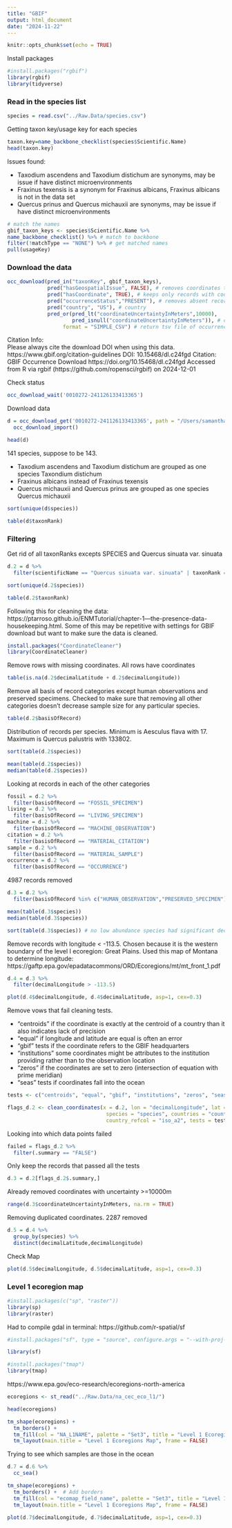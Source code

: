 ```yaml
---
title: "GBIF"
output: html_document
date: "2024-11-22"
---
```


```r
knitr::opts_chunk$set(echo = TRUE)
```

Install packages

```r
#install.packages("rgbif")
library(rgbif)
library(tidyverse)
```

### Read in the species list

```r
species = read.csv("../Raw.Data/species.csv")
```

Getting taxon key/usage key for each species

```r
taxon.key=name_backbone_checklist(species$Scientific.Name)
head(taxon.key)
```

Issues found: 

* Taxodium ascendens and Taxodium distichum are synonyms, may be issue if have distinct microenvironments
* Fraxinus texensis is a synonym for Fraxinus albicans, Fraxinus albicans is not in the data set
* Quercus prinus and Quercus michauxii are synonyms, may be issue if have distinct microenvironments

```r
# match the names 
gbif_taxon_keys <- species$Scientific.Name %>% 
name_backbone_checklist() %>% # match to backbone 
filter(!matchType == "NONE") %>% # get matched names
pull(usageKey) 
```

### Download the data

```r
occ_download(pred_in("taxonKey", gbif_taxon_keys),
             pred("hasGeospatialIssue", FALSE), # removes coordinates that are (0,0)
             pred("hasCoordinate", TRUE), # keeps only records with coordinates
             pred("occurrenceStatus","PRESENT"), # removes absent record
             pred("country", "US"), # country 
             pred_or(pred_lt("coordinateUncertaintyInMeters",10000),
                     pred_isnull("coordinateUncertaintyInMeters")), # coordinate Uncertainty is less than 10000 m or left blank
                  format = "SIMPLE_CSV") # return tsv file of occurrences
```

Citation Info:  
  Please always cite the download DOI when using this data.
  https://www.gbif.org/citation-guidelines
  DOI: 10.15468/dl.c24fgd
  Citation:
  GBIF Occurrence Download https://doi.org/10.15468/dl.c24fgd Accessed from R via rgbif (https://github.com/ropensci/rgbif) on 2024-12-01

Check status

```r
occ_download_wait('0010272-241126133413365')
```

Download data

```r
d = occ_download_get('0010272-241126133413365', path = "/Users/samanthaworthy/Documents/GitHub/Habitat_Geographic_Ranges/Raw.Data") %>%
  occ_download_import()
```

```r
head(d)
```

141 species, suppose to be 143. 

* Taxodium ascendens and Taxodium distichum are grouped as one species Taxondium distichum
* Fraxinus albicans instead of Fraxinus texensis
* Quercus michauxii and Quercus prinus are grouped as one species Quercus michauxii

```r
sort(unique(d$species))
```

```r
table(d$taxonRank)
```

### Filtering

Get rid of all taxonRanks excepts SPECIES and Quercus sinuata var. sinuata

```r
d.2 = d %>%
  filter(scientificName == "Quercus sinuata var. sinuata" | taxonRank == "SPECIES")
```

```r
sort(unique(d.2$species))
```

```r
table(d.2$taxonRank)
```

Following this for cleaning the data: https://ptarroso.github.io/ENMTutorial/chapter-1---the-presence-data-housekeeping.html. Some of this may be repetitive with settings for GBIF download but want to make sure the data is cleaned.

```r
install.packages("CoordinateCleaner")
library(CoordinateCleaner)
```

Remove rows with missing coordinates. All rows have coordinates

```r

table(is.na(d.2$decimalLatitude + d.2$decimalLongitude))
```

Remove all basis of record categories except human observations and preserved specimens. Checked to make sure that removing all other categories doesn't decrease sample size for any particular species.

```r
table(d.2$basisOfRecord)
```

Distribution of records per species. Minimum is Aesculus flava with 17. Maximum is Quercus palustris with 133802.

```r
sort(table(d.2$species))
```

```r
mean(table(d.2$species))
median(table(d.2$species))
```


Looking at records in each of the other categories

```r
fossil = d.2 %>%
  filter(basisOfRecord == "FOSSIL_SPECIMEN")
living = d.2 %>%
  filter(basisOfRecord == "LIVING_SPECIMEN")
machine = d.2 %>%
  filter(basisOfRecord == "MACHINE_OBSERVATION")
citation = d.2 %>%
  filter(basisOfRecord == "MATERIAL_CITATION")
sample = d.2 %>%
  filter(basisOfRecord == "MATERIAL_SAMPLE")
occurrence = d.2 %>%
  filter(basisOfRecord == "OCCURRENCE")
```

4987 records removed

```r
d.3 = d.2 %>%
  filter(basisOfRecord %in% c("HUMAN_OBSERVATION","PRESERVED_SPECIMEN"))
```

```r
mean(table(d.3$species))
median(table(d.3$species))
```


```r
sort(table(d.3$species)) # no low abundance species had significant decline after filtering
```

Remove records with longitude < -113.5. Chosen because it is the western boundary of the level I ecoregion: Great Plains. Used this map of Montana to determine longitude: https://gaftp.epa.gov/epadatacommons/ORD/Ecoregions/mt/mt_front_1.pdf

```r
d.4 = d.3 %>%
  filter(decimalLongitude > -113.5)
```

```r
plot(d.4$decimalLongitude, d.4$decimalLatitude, asp=1, cex=0.3)
```

Remove vows that fail cleaning tests.

* "centroids" if the coordinate is exactly at the centroid of a country than it also indicates lack of precision
* "equal" if longitude and latitude are equal is often an error
* "gbif" tests if the coordinate refers to the GBIF headquarters
* "institutions" some coordinates might be attributes to the institution providing rather than to the observation location
* "zeros" if the coordinates are set to zero (intersection of equation with prime meridian)
* "seas" tests if coordinates fall into the ocean

```r
tests <- c("centroids", "equal", "gbif", "institutions", "zeros", "seas")

flags_d.2 <- clean_coordinates(x = d.2, lon = "decimalLongitude", lat = "decimalLatitude",
                                species = "species", countries = "countryCode",
                                country_refcol = "iso_a2", tests = tests)
```

Looking into which data points failed

```r
failed = flags_d.2 %>%
  filter(.summary == "FALSE")
```

Only keep the records that passed all the tests

```r
d.3 = d.2[flags_d.2$.summary,]
```

Already removed coordinates with uncertainty >=10000m

```r
range(d.3$coordinateUncertaintyInMeters, na.rm = TRUE)
```

Removing duplicated coordinates. 2287 removed

```r
d.5 = d.4 %>%
  group_by(species) %>%
  distinct(decimalLatitude,decimalLongitude)
```

Check Map

```r
plot(d.5$decimalLongitude, d.5$decimalLatitude, asp=1, cex=0.3)
```

### Level 1 ecoregion map

```r
#install.packages(c("sp", "raster"))
library(sp)
library(raster)
```

Had to compile gdal in terminal: https://github.com/r-spatial/sf

```r
#install.packages("sf", type = "source", configure.args = "--with-proj-lib=$(brew --prefix)/lib/")
```

```r
library(sf)
```

```r
#install.packages("tmap")
library(tmap)
```

https://www.epa.gov/eco-research/ecoregions-north-america

```r
ecoregions <- st_read("../Raw.Data/na_cec_eco_l1/")
```

```r
head(ecoregions)
```


```r
tm_shape(ecoregions) +
  tm_borders() +  
  tm_fill(col = "NA_L1NAME", palette = "Set3", title = "Level 1 Ecoregions") +
  tm_layout(main.title = "Level 1 Ecoregions Map", frame = FALSE)
```





Trying to see which samples are those in the ocean

```r
d.7 = d.6 %>%
  cc_sea()
```

```r
tm_shape(ecoregions) +
  tm_borders() +  # Add borders
  tm_fill(col = "ecomap_field_name", palette = "Set3", title = "Level 1 Ecoregions") +  # Replace with the relevant column name
  tm_layout(main.title = "Level 1 Ecoregions Map", frame = FALSE)

```


```r
plot(d.7$decimalLongitude, d.7$decimalLatitude, asp=1, cex=0.3)
```



